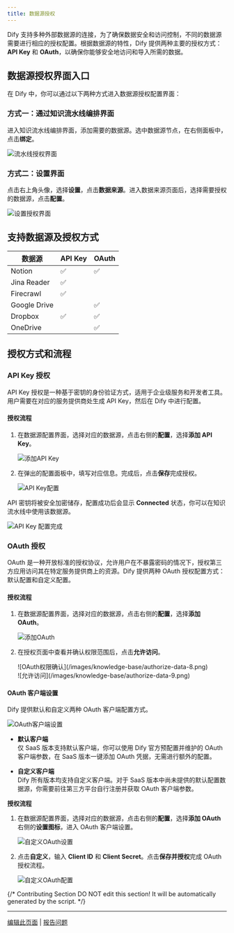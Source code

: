 ```yaml
---
title: 数据源授权
---
```


Dify 支持多种外部数据源的连接，为了确保数据安全和访问控制，不同的数据源需要进行相应的授权配置。根据数据源的特性，Dify 提供两种主要的授权方式：**API Key** 和 **OAuth**，以确保你能够安全地访问和导入所需的数据。

## 数据源授权界面入口

在 Dify 中，你可以通过以下两种方式进入数据源授权配置界面：

### 方式一：通过知识流水线编排界面

进入知识流水线编排界面，添加需要的数据源。选中数据源节点，在右侧面板中，点击**绑定**。

![流水线授权界面](/images/knowledge-base/authorize-data-1.PNG)

### 方式二：设置界面
点击右上角头像，选择**设置**，点击**数据来源**。进入数据来源页面后，选择需要授权的数据源，点击**配置**。

![设置授权界面](/images/knowledge-base/authorize-data-2.PNG)

## 支持数据源及授权方式

| 数据源       | API Key | OAuth |
|-------------|---------|-------|
| Notion      | ✅      | ✅    |
| Jina Reader | ✅      |       |
| Firecrawl   | ✅      |       |
| Google Drive|         | ✅    |
| Dropbox     | ✅      | ✅    |
| OneDrive    |         | ✅    |

## 授权方式和流程

### API Key 授权
API Key 授权是一种基于密钥的身份验证方式，适用于企业级服务和开发者工具。用户需要在对应的服务提供商处生成 API Key，然后在 Dify 中进行配置。

#### 授权流程
1. 在数据源配置界面，选择对应的数据源，点击右侧的**配置**，选择**添加 API Key**。
   
   ![添加API Key](/images/knowledge-base/authorize-data-3.PNG)

2. 在弹出的配置面板中，填写对应信息。完成后，点击**保存**完成授权。
   
   ![API Key配置](/images/knowledge-base/authorize-data-4.png)

API 密钥将被安全加密储存，配置成功后会显示 **Connected** 状态，你可以在知识流水线中使用该数据源。

![API Key 配置完成](/images/knowledge-base/authorize-data-6.png)

### OAuth 授权
OAuth 是一种开放标准的授权协议，允许用户在不暴露密码的情况下，授权第三方应用访问其在特定服务提供商上的资源。Dify 提供两种 OAuth 授权配置方式：默认配置和自定义配置。

#### 授权流程
1. 在数据源配置界面，选择对应的数据源，点击右侧的**配置**，选择**添加 OAuth**。
   
   ![添加OAuth](/images/knowledge-base/authorize-data-7.png)

2. 在授权页面中查看并确认权限范围后，点击**允许访问**。
   <div style={{display: 'flex', flexWrap: 'wrap', gap: '30px'}}>
      <div style={{flex: 1, minWidth: '300px'}}>
         ![OAuth权限确认](/images/knowledge-base/authorize-data-8.png)
      </div>
      <div style={{flex: 1, minWidth: '300px'}}>
         ![允许访问](/images/knowledge-base/authorize-data-9.png)
      </div>
   </div>

#### OAuth 客户端设置
Dify 提供默认和自定义两种 OAuth 客户端配置方式。

![OAuth客户端设置](/images/knowledge-base/authorize-data-10.png)

- **默认客户端**  
  仅 SaaS 版本支持默认客户端，你可以使用 Dify 官方预配置并维护的 OAuth 客户端参数，在 SaaS 版本一键添加 OAuth 凭据，无需进行额外的配置。

- **自定义客户端**  
  Dify 所有版本均支持自定义客户端。对于 SaaS 版本中尚未提供的默认配置数据源，你需要前往第三方平台自行注册并获取 OAuth 客户端参数。

**授权流程**
1. 在数据源配置界面，选择对应的数据源，点击右侧的**配置**，选择**添加 OAuth** 右侧的**设置图标**，进入 OAuth 客户端设置。
   
   ![自定义OAuth设置](/images/knowledge-base/authorize-data-11.png)

2. 点击**自定义**，输入 **Client ID** 和 **Client Secret**。点击**保存并授权**完成 OAuth 授权流程。
   
   ![自定义OAuth配置](/images/knowledge-base/authorize-data-12.png)

{/*
Contributing Section
DO NOT edit this section!
It will be automatically generated by the script.
*/}

---

[编辑此页面](https://github.com/langgenius/dify-docs/edit/main/zh-hans/guides/knowledge-base/knowledge-pipeline/authorize-data-source.mdx) | [报告问题](https://github.com/langgenius/dify-docs/issues/new?template=docs.yml)
